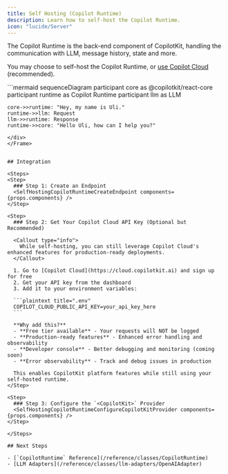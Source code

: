 ```yaml
---
title: Self Hosting (Copilot Runtime)
description: Learn how to self-host the Copilot Runtime.
icon: "lucide/Server"
---
```



The Copilot Runtime is the back-end component of CopilotKit, handling the communication with LLM, message history, state and more.

You may choose to self-host the Copilot Runtime, or [use Copilot Cloud](https://cloud.copilotkit.ai) (recommended).

<Frame>
  <div className="w-full pb-4">
  ```mermaid
  sequenceDiagram
    participant core as @copilotkit/react-core
    participant runtime as Copilot Runtime
    participant llm as LLM

    core->>runtime: "Hey, my name is Uli."
    runtime->>llm: Request
    llm->>runtime: Response
    runtime->>core: "Hello Uli, how can I help you?"

````
</div>
</Frame>


## Integration

<Steps>
<Step>
  ### Step 1: Create an Endpoint
  <SelfHostingCopilotRuntimeCreateEndpoint components={props.components} />
</Step>

<Step>
  ### Step 2: Get Your Copilot Cloud API Key (Optional but Recommended)

  <Callout type="info">
    While self-hosting, you can still leverage Copilot Cloud's enhanced features for production-ready deployments.
  </Callout>

  1. Go to [Copilot Cloud](https://cloud.copilotkit.ai) and sign up for free
  2. Get your API key from the dashboard
  3. Add it to your environment variables:

  ```plaintext title=".env"
  COPILOT_CLOUD_PUBLIC_API_KEY=your_api_key_here
  ```

  **Why add this?**
  - **Free tier available** - Your requests will NOT be logged
  - **Production-ready features** - Enhanced error handling and observability
  - **Developer console** - Better debugging and monitoring (coming soon)
  - **Error observability** - Track and debug issues in production

  This enables CopilotKit platform features while still using your self-hosted runtime.
</Step>

<Step>
  ### Step 3: Configure the `<CopilotKit>` Provider
  <SelfHostingCopilotRuntimeConfigureCopilotKitProvider components={props.components} />
</Step>

</Steps>

## Next Steps

- [`CopilotRuntime` Reference](/reference/classes/CopilotRuntime)
- [LLM Adapters](/reference/classes/llm-adapters/OpenAIAdapter)
````
